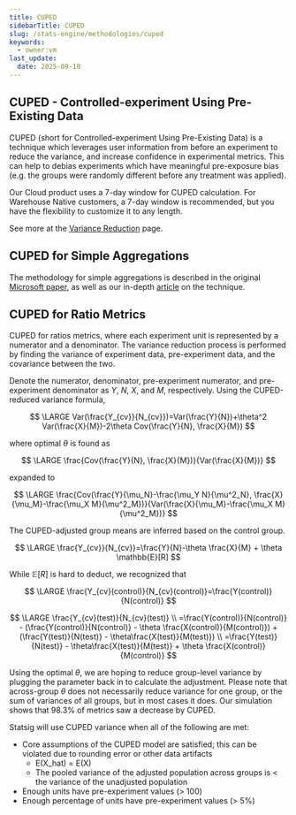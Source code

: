 ```yaml
---
title: CUPED
sidebarTitle: CUPED
slug: /stats-engine/methodologies/cuped
keywords:
  - owner:vm
last_update:
  date: 2025-09-18
---
```


## CUPED - Controlled-experiment Using Pre-Existing Data

CUPED (short for Controlled-experiment Using Pre-Existing Data) is a technique which leverages user information from before an experiment to reduce the variance, and increase confidence in experimental metrics. This can help to debias experiments which have meaningful pre-exposure bias (e.g. the groups were randomly different before any treatment was applied).

Our Cloud product uses a 7-day window for CUPED calculation. For Warehouse Native customers, a 7-day window is recommended, but you have the flexibility to customize it to any length.

See more at the [Variance Reduction](../variance-reduction.md) page.

## CUPED for Simple Aggregations

The methodology for simple aggregations is described in the original [Microsoft paper](https://www.exp-platform.com/Documents/2013-02-CUPED-ImprovingSensitivityOfControlledExperiments.pdf), as well as our in-depth [article](https://www.statsig.com/blog/cuped) on the technique.

## CUPED for Ratio Metrics

CUPED for ratios metrics, where each experiment unit is represented by a numerator and a denominator. The variance reduction process is performed by finding the variance of experiment data, pre-experiment data, and the covariance between the two.

Denote the numerator, denominator, pre-experiment numerator, and pre-experiment denominator as $Y$, $N$, $X$, and $M$, respectively. Using the CUPED-reduced variance formula,

$$
\LARGE
Var(\frac{Y_{cv}}{N_{cv}})=Var(\frac{Y}{N})+\theta^2 Var(\frac{X}{M})-2\theta Cov(\frac{Y}{N}, \frac{X}{M})
$$

where optimal $\theta$ is found as

$$
\LARGE
\frac{Cov(\frac{Y}{N}, \frac{X}{M})}{Var(\frac{X}{M})}
$$

expanded to

$$
\LARGE
\frac{Cov(\frac{Y}{\mu_N}-\frac{\mu_Y N}{\mu^2_N}, \frac{X}{\mu_M}-\frac{\mu_X M}{\mu^2_M})}{Var(\frac{X}{\mu_M}-\frac{\mu_X M}{\mu^2_M})}
$$

The CUPED-adjusted group means are inferred based on the control group.

$$
\LARGE
\frac{Y_{cv}}{N_{cv}}=\frac{Y}{N}-\theta \frac{X}{M} + \theta \mathbb{E}[R]
$$

While $\mathbb{E}[R]$ is hard to deduct, we recognized that

$$
\LARGE
\frac{Y_{cv}(control)}{N_{cv}(control)}=\frac{Y(control)}{N(control)}
$$

$$
\LARGE
\frac{Y_{cv}(test)}{N_{cv}(test)} \\
=\frac{Y(control)}{N(control)} - (\frac{Y(control)}{N(control)} - \theta \frac{X(control)}{M(control)}) + (\frac{Y(test)}{N(test)} - \theta\frac{X(test)}{M(test)}) \\
=\frac{Y(test)}{N(test)} - \theta\frac{X(test)}{M(test)} + \theta \frac{X(control)}{M(control)}
$$

Using the optimal $\theta$, we are hoping to reduce group-level variance by plugging the parameter back in to calculate the adjustment. Please note that across-group $\theta$ does not necessarily reduce variance for one group, or the sum of variances of all groups, but in most cases it does. Our simulation shows that 98.3% of metrics saw a decrease by CUPED.

Statsig will use CUPED variance when all of the following are met:

- Core assumptions of the CUPED model are satisfied; this can be violated due to rounding error or other data artifacts
  - E(X_hat) = E(X)
  - The pooled variance of the adjusted population across groups is < the variance of the unadjusted population
- Enough units have pre-experiment values (> 100)
- Enough percentage of units have pre-experiment values (> 5%)
